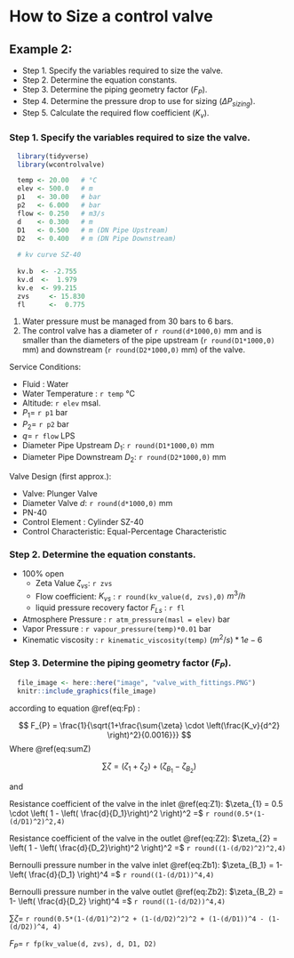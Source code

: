 # How to Size a control valve

## Example 2:

   - Step 1. Specify the variables required  to size the valve.
   - Step 2. Determine the equation constants.
   - Step 3. Determine the piping geometry factor ($F_P$).
   - Step 4. Determine the pressure drop to use for sizing ($\Delta{P_{sizing}}).$
   - Step 5. Calculate the required flow coefficient ($K_v$).

### Step 1. Specify the variables required  to size the valve.

```r

  library(tidyverse)
  library(wcontrolvalve)

  temp <- 20.00   # °C
  elev <- 500.0   # m 
  p1   <- 30.00   # bar
  p2   <- 6.000   # bar
  flow <- 0.250   # m3/s
  d    <- 0.300   # m
  D1   <- 0.500   # m (DN Pipe Upstream)
  D2   <- 0.400   # m (DN Pipe Downstream)
  
  # kv curve SZ-40
  
  kv.b	<- -2.755
  kv.d	<-  1.979
  kv.e	<- 99.215
  zvs	  <- 15.830
  fl	  <-  0.775
```

  1. Water pressure must be managed from 30 bars to 6 bars.
  2. The control valve has a diameter of `r round(d*1000,0)` mm and is smaller than the diameters of the pipe upstream (`r round(D1*1000,0)` mm) and downstream (`r round(D2*1000,0)` mm)  of the valve.

Service Conditions:

  - Fluid : Water 
  - Water Temperature : `r temp` °C
  - Altitude: `r elev` msal.
  - $P_1 =$ `r p1` bar
  - $P_2 =$ `r p2` bar
  - $q =$ `r flow` LPS
  - Diameter Pipe Upstream $D_1$: `r round(D1*1000,0)` mm  
  - Diameter Pipe Downstream $D_2$: `r round(D2*1000,0)` mm  

Valve Design (first approx.):
  
  - Valve: Plunger Valve
  - Diameter Valve $d$: `r round(d*1000,0)` mm  
  - PN-40
  - Control Element : Cylinder SZ-40
  - Control Characteristic: Equal-Percentage Characteristic

### Step 2. Determine the equation constants.

  - 100% open 
    - Zeta Value $\zeta_{vs}$: `r zvs`
    - Flow coefficient: $K_{vs}$ : `r round(kv_value(d, zvs),0)` $m^3 / h$
    - liquid pressure recovery factor ${F_{L}}_{s}$ : `r fl`
  - Atmosphere Pressure : `r atm_pressure(masl = elev)` bar
  - Vapor Pressure : `r vapour_pressure(temp)*0.01` bar
  - Kinematic viscosity : `r kinematic_viscosity(temp)` $(m^2/s)*1e-6$

### Step 3. Determine the piping geometry factor ($F_P$).

```r
  file_image <- here::here("image", "valve_with_fittings.PNG")
  knitr::include_graphics(file_image)
```

according to equation \@ref(eq:Fp) :

$$
  F_{P} = \frac{1}{\sqrt{1+\frac{\sum{\zeta} \cdot \left(\frac{K_v}{d^2} \right)^2}{0.0016}}}
$$
Where \@ref(eq:sumZ)

$$
  \sum{\zeta} = (\zeta_{1} + \zeta_{2}) + (\zeta_{B_1} - \zeta_{B_2})
$$

and

Resistance coefficient of the valve in the inlet \@ref(eq:Z1): 
    $\zeta_{1} = 0.5 \cdot \left( 1 - \left( \frac{d}{D_1}\right)^2 \right)^2 =$ `r round(0.5*(1-(d/D1)^2)^2,4)`
  
Resistance coefficient of the valve in the outlet \@ref(eq:Z2): 
    $\zeta_{2} = \left( 1 - \left( \frac{d}{D_2}\right)^2 \right)^2 =$ `r round((1-(d/D2)^2)^2,4)`
  
Bernoulli pressure number in the valve inlet \@ref(eq:Zb1): 
    $\zeta_{B_1} = 1- \left( \frac{d}{D_1}  \right)^4 =$  `r round((1-(d/D1))^4,4)`
  
Bernoulli pressure number in the valve outlet \@ref(eq:Zb2): 
    $\zeta_{B_2} = 1- \left( \frac{d}{D_2}  \right)^4 =$ `r round((1-(d/D2))^4,4)`

$\sum{\zeta} =$ `r round(0.5*(1-(d/D1)^2)^2 + (1-(d/D2)^2)^2 + (1-(d/D1))^4 - (1-(d/D2))^4, 4)`

$F_P =$ `r fp(kv_value(d, zvs), d, D1, D2)`
